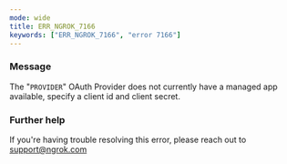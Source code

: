 ```yaml
---
mode: wide
title: ERR_NGROK_7166
keywords: ["ERR_NGROK_7166", "error 7166"]
---
```


### Message

The "`PROVIDER`" OAuth Provider does not currently have a managed app available, specify a client id and client secret.

### Further help

If you're having trouble resolving this error, please reach out to [support@ngrok.com](mailto:support@ngrok.com?subject=Help%20with%20ERR_NGROK_7166)
